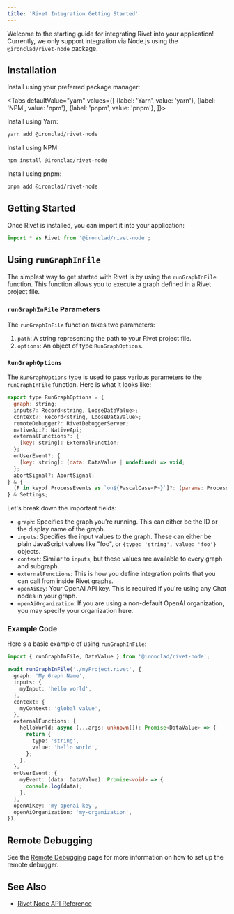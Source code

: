 ```yaml
---
title: 'Rivet Integration Getting Started'
---
```



Welcome to the starting guide for integrating Rivet into your application! Currently, we only support integration via Node.js using the `@ironclad/rivet-node` package.

## Installation

Install using your preferred package manager:

<Tabs
defaultValue="yarn"
values={[
{label: 'Yarn', value: 'yarn'},
{label: 'NPM', value: 'npm'},
{label: 'pnpm', value: 'pnpm'},
]}>

<TabItem value="yarn">

Install using Yarn:

```bash
yarn add @ironclad/rivet-node
```

</TabItem>

<TabItem value="npm">

Install using NPM:

```bash
npm install @ironclad/rivet-node
```

</TabItem>

<TabItem value="pnpm">

Install using pnpm:

```bash
pnpm add @ironclad/rivet-node
```

</TabItem>

</Tabs>

## Getting Started

Once Rivet is installed, you can import it into your application:

```javascript
import * as Rivet from '@ironclad/rivet-node';
```

## Using `runGraphInFile`

The simplest way to get started with Rivet is by using the `runGraphInFile` function. This function allows you to execute a graph defined in a Rivet project file.

### `runGraphInFile` Parameters

The `runGraphInFile` function takes two parameters:

1. `path`: A string representing the path to your Rivet project file.
2. `options`: An object of type `RunGraphOptions`.

### `RunGraphOptions`

The `RunGraphOptions` type is used to pass various parameters to the `runGraphInFile` function. Here is what it looks like:

```javascript
export type RunGraphOptions = {
  graph: string;
  inputs?: Record<string, LooseDataValue>;
  context?: Record<string, LooseDataValue>;
  remoteDebugger?: RivetDebuggerServer;
  nativeApi?: NativeApi;
  externalFunctions?: {
    [key: string]: ExternalFunction;
  };
  onUserEvent?: {
    [key: string]: (data: DataValue | undefined) => void;
  };
  abortSignal?: AbortSignal;
} & {
  [P in keyof ProcessEvents as `on${PascalCase<P>}`]?: (params: ProcessEvents[P]) => void;
} & Settings;
```

Let's break down the important fields:

- `graph`: Specifies the graph you're running. This can either be the ID or the display name of the graph.
- `inputs`: Specifies the input values to the graph. These can either be plain JavaScript values like "foo", or `{type: 'string', value: 'foo'}` objects.
- `context`: Similar to `inputs`, but these values are available to every graph and subgraph.
- `externalFunctions`: This is how you define integration points that you can call from inside Rivet graphs.
- `openAiKey`: Your OpenAI API key. This is required if you're using any Chat nodes in your graph.
- `openAiOrganization`: If you are using a non-default OpenAI organization, you may specify your organization here.

### Example Code

Here's a basic example of using `runGraphInFile`:

```typescript
import { runGraphInFile, DataValue } from '@ironclad/rivet-node';

await runGraphInFile('./myProject.rivet', {
  graph: 'My Graph Name',
  inputs: {
    myInput: 'hello world',
  },
  context: {
    myContext: 'global value',
  },
  externalFunctions: {
    helloWorld: async (...args: unknown[]): Promise<DataValue> => {
      return {
        type: 'string',
        value: 'hello world',
      };
    },
  },
  onUserEvent: {
    myEvent: (data: DataValue): Promise<void> => {
      console.log(data);
    },
  },
  openAiKey: 'my-openai-key',
  openAiOrganization: 'my-organization',
});
```

## Remote Debugging

See the [Remote Debugging](./remote-debugging) page for more information on how to set up the remote debugger.

## See Also

- [Rivet Node API Reference](./node/overview)

